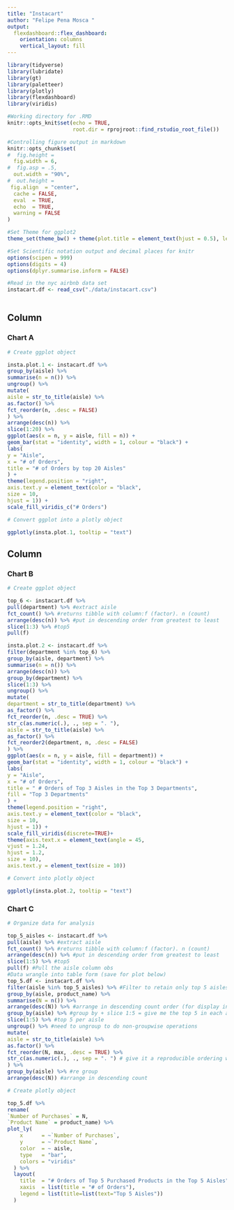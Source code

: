 ```yaml
---
title: "Instacart"
author: "Felipe Pena Mosca "
output: 
  flexdashboard::flex_dashboard:
    orientation: columns
    vertical_layout: fill
---
```


```r
library(tidyverse)
library(lubridate)
library(gt)
library(paletteer)
library(plotly)
library(flexdashboard)
library(viridis)

#Working directory for .RMD
knitr::opts_knit$set(echo = TRUE,
                     root.dir = rprojroot::find_rstudio_root_file())

#Controlling figure output in markdown
knitr::opts_chunk$set(
#  fig.height =   
  fig.width = 6,
#  fig.asp = .5,
  out.width = "90%",
#  out.height = 
 fig.align  = "center",
  cache = FALSE,
  eval  = TRUE,
  echo  = TRUE,
  warning = FALSE
)

#Set Theme for ggplot2
theme_set(theme_bw() + theme(plot.title = element_text(hjust = 0.5), legend.position = "none"))

#Set Scientific notation output and decimal places for knitr
options(scipen = 999)
options(digits = 4)
options(dplyr.summarise.inform = FALSE)

```


```r
#Read in the nyc airbnb data set
instacart.df <- read_csv("./data/instacart.csv")
  
```

Column {data-width=350}
-----------------------------------------------------------------------

### Chart A

```r

# Create ggplot object

insta.plot.1 <- instacart.df %>%
group_by(aisle) %>%
summarise(n = n()) %>%
ungroup() %>%
mutate(
aisle = str_to_title(aisle) %>%
as.factor() %>%
fct_reorder(n, .desc = FALSE)
) %>%
arrange(desc(n)) %>%
slice(1:20) %>%
ggplot(aes(x = n, y = aisle, fill = n)) +
geom_bar(stat = "identity", width = 1, colour = "black") +
labs(
y = "Aisle",
x = "# of Orders",
title = "# of Orders by top 20 Aisles"
) +
theme(legend.position = "right",
axis.text.y = element_text(color = "black",
size = 10,
hjust = 1)) +
scale_fill_viridis_c("# Orders") 

# Convert ggplot into a plotly object

ggplotly(insta.plot.1, tooltip = "text")

```

Column {data-width=650}
--------------------------------------------------------------------------------

### Chart B

```r

# Create ggplot object

top_6 <- instacart.df %>%
pull(department) %>% #extract aisle
fct_count() %>% #returns tibble with column:f (factor). n (count)
arrange(desc(n)) %>% #put in descending order from greatest to least
slice(1:3) %>% #top5
pull(f)

insta.plot.2 <- instacart.df %>%
filter(department %in% top_6) %>%
group_by(aisle, department) %>%
summarise(n = n()) %>%
arrange(desc(n)) %>%
group_by(department) %>%
slice(1:3) %>%
ungroup() %>%
mutate(
department = str_to_title(department) %>%
as_factor() %>%
fct_reorder(n, .desc = TRUE) %>%
str_c(as.numeric(.), ., sep = ". "),
aisle = str_to_title(aisle) %>%
as_factor() %>%
fct_reorder2(department, n, .desc = FALSE)
) %>%
ggplot(aes(x = n, y = aisle, fill = department)) +
geom_bar(stat = "identity", width = 1, colour = "black") +
labs(
y = "Aisle",
x = "# of Orders",
title = " # Orders of Top 3 Aisles in the Top 3 Departments",
fill = "Top 3 Departments"
) +
theme(legend.position = "right",
axis.text.y = element_text(color = "black",
size = 10,
hjust = 1)) +
scale_fill_viridis(discrete=TRUE)+
theme(axis.text.x = element_text(angle = 45,
vjust = 1.24,
hjust = 1.2,
size = 10),
axis.text.y = element_text(size = 10))

# Convert into plotly object

ggplotly(insta.plot.2, tooltip = "text")

```

### Chart C

```r

# Organize data for analysis

top_5_aisles <- instacart.df %>%
pull(aisle) %>% #extract aisle
fct_count() %>% #returns tibble with column:f (factor). n (count)
arrange(desc(n)) %>% #put in descending order from greatest to least
slice(1:5) %>% #top5
pull(f) #Pull the aisle column obs
#Data wrangle into table form (save for plot below)
top_5.df <- instacart.df %>%
filter(aisle %in% top_5_aisles) %>% #Filter to retain only top 5 aisles
group_by(aisle, product_name) %>%
summarise(N = n()) %>%
arrange(desc(N)) %>% #arrange in descending count order (for display in the next line)
group_by(aisle) %>% #group by + slice 1:5 = give me the top 5 in each aisle (ordered above)
slice(1:5) %>% #top 5 per aisle
ungroup() %>% #need to ungroup to do non-groupwise operations
mutate(
aisle = str_to_title(aisle) %>%
as.factor() %>%
fct_reorder(N, max, .desc = TRUE) %>%
str_c(as.numeric(.), ., sep = ". ") # give it a reproducible ordering w/factors
) %>%
group_by(aisle) %>% #re group
arrange(desc(N)) #arrange in descending count

# Create plotly object 

top_5.df %>%
rename(
`Number of Purchases` = N,
`Product Name` = product_name) %>%
plot_ly(
    x      = ~`Number of Purchases`,
    y      = ~`Product Name`,
    color  = ~ aisle,
    type   = "bar",
    colors = "viridis" 
  ) %>%
  layout(
    title  = "# Orders of Top 5 Purchased Products in the Top 5 Aisles",
    xaxis  = list(title = "# of Orders"),
    legend = list(title=list(text="Top 5 Aisles"))
  )


```

